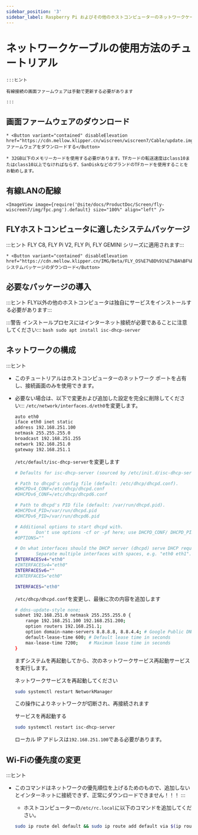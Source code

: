 ```yaml
---
sidebar_position: '3'
sidebar_label: Raspberry Pi およびその他のホストコンピューターのネットワークケーブルの使用に関するチュートリアル
---
```


 


# ネットワークケーブルの使用方法のチュートリアル

```
:::ヒント

有線接続の画面ファームウェアは手動で更新する必要があります

:::
```

## 画面ファームウェアのダウンロード

```
* <Button variant="contained" disableElevation href="https://cdn.mellow.klipper.cn/wiscreen/wiscreen7/Cable/update.img">ファームウェアをダウンロードする</Button>

* 32GB以下のメモリーカードを使用する必要があります。TFカードの転送速度はclass10またはclass10以上でなければならず、SanDiskなどのブランドのTFカードを使用することをお勧めします。
```

## 有線LANの配線

```
<ImageView image={require('@site/docs/ProductDoc/Screen/fly-wiscreen7/img/fpc.png').default} size="100%" align="left" />
```

## FLYホストコンピュータに適したシステムパッケージ

:::ヒント FLY C8, FLY Pi V2, FLY Pi, FLY GEMINI シリーズに適用されます:::

```
* <Button variant="contained" disableElevation href="https://cdn.mellow.klipper.cn/IMG/Beta/FLY_OS%E7%BD%91%E7%BA%BF%E5%B1%8F%E7%B3%BB%E7%BB%9F.img.xz">システムパッケージのダウンロード</Button>
```

## 必要なパッケージの導入

:::ヒント FLY以外の他のホストコンピュータは独自にサービスをインストールする必要があります:::

:::警告 インストールプロセスにはインターネット接続が必要であることに注意してください::: `bash sudo apt install isc-dhcp-server`

## ネットワークの構成

:::ヒント

- このチュートリアルはホストコンピューターのネットワーク ポートを占有し、接続画面のみを使用できます。

- 必要ない場合は、以下で変更および追加した設定を完全に削除してください::: `/etc/network/interfaces.d/eth0`を変更します。

    ```bash
    auto eth0
    iface eth0 inet static
    address 192.168.251.100
    netmask 255.255.255.0
    broadcast 192.168.251.255
    network 192.168.251.0
    gateway 192.168.251.1
    ```

    `/etc/default/isc-dhcp-server`を変更します

    ```bash
    # Defaults for isc-dhcp-server (sourced by /etc/init.d/isc-dhcp-server)

    # Path to dhcpd's config file (default: /etc/dhcp/dhcpd.conf).
    #DHCPDv4_CONF=/etc/dhcp/dhcpd.conf
    #DHCPDv6_CONF=/etc/dhcp/dhcpd6.conf

    # Path to dhcpd's PID file (default: /var/run/dhcpd.pid).
    #DHCPDv4_PID=/var/run/dhcpd.pid
    #DHCPDv6_PID=/var/run/dhcpd6.pid

    # Additional options to start dhcpd with.
    #       Don't use options -cf or -pf here; use DHCPD_CONF/ DHCPD_PID instead
    #OPTIONS=""

    # On what interfaces should the DHCP server (dhcpd) serve DHCP requests?
    #       Separate multiple interfaces with spaces, e.g. "eth0 eth1".
    INTERFACESv4="eth0"
    #INTERFACESv4="eth0"
    INTERFACESv6=""
    #INTERFACES="eth0"

    INTERFACES="eth0"
    ```

    `/etc/dhcp/dhcpd.conf`を変更し、最後に次の内容を追加します

    ```bash
    # ddns-update-style none;
    subnet 192.168.251.0 netmask 255.255.255.0 {
        range 192.168.251.100 192.168.251.200;
        option routers 192.168.251.1;
        option domain-name-servers 8.8.8.8, 8.8.4.4; # Google Public DNS as an example
        default-lease-time 600; # Default lease time in seconds
        max-lease-time 7200;    # Maximum lease time in seconds
    }
    ```

    まずシステムを再起動してから、次のネットワークサービス再起動サービスを実行します。

    ネットワークサービスを再起動してください

    ```bash
    sudo systemctl restart NetworkManager
    ```

    この操作によりネットワークが切断され、再接続されます

    サービスを再起動する

    ```bash
    sudo systemctl restart isc-dhcp-server
    ```

    ローカル IP アドレスは`192.168.251.100`である必要があります。

## Wi-Fiの優先度の変更

:::ヒント

- このコマンドはネットワークの優先順位を上げるためのもので、追加しないとインターネットに接続できず、正常にダウンロードできません！！！ :::

    - ホストコンピューターの`/etc/rc.local`に以下のコマンドを追加してください。

    ```bash
    sudo ip route del default && sudo ip route add default via $(ip route show dev wlan0 | grep 'default via' | awk 'NR==1 {print $3}') dev wlan0
    ```
